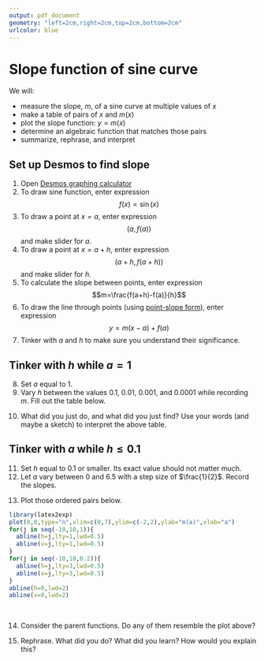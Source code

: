 ```yaml
---
output: pdf_document
geometry: "left=2cm,right=2cm,top=2cm,bottom=2cm"
urlcolor: blue
---
```

\raggedleft 
\makebox[0.5\textwidth]{\large Name:\enspace\hrulefill}

\raggedright

# Slope function of sine curve

We will:

* measure the slope, $m$, of a sine curve at multiple values of $x$
* make a table of pairs of $x$ and $m(x)$
* plot the slope function: $y=m(x)$
* determine an algebraic function that matches those pairs
* summarize, rephrase, and interpret

## Set up Desmos to find slope

1. Open [Desmos graphing calculator](https://www.desmos.com/calculator){target="_blank"}
2. To draw sine function, enter expression $$f(x) = \sin(x)$$
3. To draw a point at $x=a$, enter expression $$(a,\,f(a))$$ and make slider for $a$.
4. To draw a point at $x=a+h$, enter expression $$(a+h,\,f(a+h))$$ and make slider for $h$.
5. To calculate the slope between points, enter expression $$m=\frac{f(a+h)-f(a)}{h}$$
6. To draw the line through points (using [point-slope form](https://en.wikipedia.org/wiki/Linear_equation#Point%E2%80%93slope_form_or_Point-gradient_form){target="_blank"}), enter expression $$y=m(x-a)+f(a)$$
7. Tinker with $a$ and $h$ to make sure you understand their significance.

## Tinker with $h$ while $a=1$

8. Set $a$ equal to 1.
9. Vary $h$ between the values 0.1, 0.01, 0.001, and 0.0001 while recording $m$. Fill out the table below.


\begin{center}
    \begin{tabular}{|p{3cm}|p{3cm}|p{3cm}|}
        \hline
        $a$ & $h$ & $m$  \\ \hline \hline
        \vspace{0.1cm} 1 & \vspace{0.1cm} 0.1 \vspace{0.1cm} &  \\ \hline
        \vspace{0.1cm} 1 & \vspace{0.1cm} 0.01 \vspace{0.1cm} &  \\ \hline
        \vspace{0.1cm} 1 & \vspace{0.1cm} 0.001 \vspace{0.1cm} &  \\ \hline
        \vspace{0.1cm} 1 & \vspace{0.1cm} 0.0001 \vspace{0.1cm} &  \\ \hline
    \end{tabular}
\end{center}

10. What did you just do, and what did you just find? Use your words (and maybe a sketch) to interpret the above table.

\newpage

## Tinker with $a$ while $h\le 0.1$

11. Set $h$ equal to 0.1 or smaller. Its exact value should not matter much.
12. Let $a$ vary between 0 and 6.5 with a step size of $\frac{1}{2}$. Record the slopes.


\begin{tabular}{|p{3cm}|p{3cm}|}
    \hline
    $a$ & $m(a)$  \\ \hline \hline
    \vspace{0.1cm} 0 \vspace{0.1cm} &  \\ \hline
    \vspace{0.1cm} 0.5 \vspace{0.1cm} &  \\ \hline
    \vspace{0.1cm} 1 \vspace{0.1cm} &  \\ \hline
    \vspace{0.1cm} 1.5 \vspace{0.1cm} &  \\ \hline
    \vspace{0.1cm} 2 \vspace{0.1cm} &  \\ \hline
    \vspace{0.1cm} 2.5 \vspace{0.1cm} &  \\ \hline
    \vspace{0.1cm} 3 \vspace{0.1cm} &  \\ \hline
\end{tabular}
\hspace{2cm}
\begin{tabular}{|p{3cm}|p{3cm}|}
    \hline
    $a$ & $m(a)$  \\ \hline \hline
    \vspace{0.1cm} 3.5 \vspace{0.1cm} &  \\ \hline
    \vspace{0.1cm} 4 \vspace{0.1cm} &  \\ \hline
    \vspace{0.1cm} 4.5 \vspace{0.1cm} &  \\ \hline
    \vspace{0.1cm} 5 \vspace{0.1cm} &  \\ \hline
    \vspace{0.1cm} 5.5 \vspace{0.1cm} &  \\ \hline
    \vspace{0.1cm} 6 \vspace{0.1cm} &  \\ \hline
    \vspace{0.1cm} 6.5 \vspace{0.1cm} &  \\ \hline
\end{tabular}

13. Plot those ordered pairs below.

\vspace{-1cm}
```r
library(latex2exp)
plot(0,0,type="n",xlim=c(0,7),ylim=c(-2,2),ylab="m(a)",xlab="a")
for(j in seq(-10,10,1)){
  abline(h=j,lty=1,lwd=0.5)
  abline(v=j,lty=1,lwd=0.5)
}
for(j in seq(-10,10,0.2)){
  abline(h=j,lty=3,lwd=0.5)
  abline(v=j,lty=3,lwd=0.5)
}
abline(h=0,lwd=2)
abline(v=0,lwd=2)
```
\

14. Consider the parent functions. Do any of them resemble the plot above?

\vfill

15. Rephrase. What did you do? What did you learn? How would you explain this?

\vfill


        
